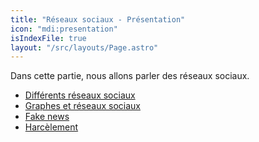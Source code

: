 ```yaml
---
title: "Réseaux sociaux - Présentation"
icon: "mdi:presentation"
isIndexFile: true
layout: "/src/layouts/Page.astro"
---
```


Dans cette partie, nous allons parler des réseaux sociaux.
- [Différents réseaux sociaux](differents-reseaux-sociaux.mdx)
- [Graphes et réseaux sociaux](graphes-reseaux-sociaux.mdx)
- [Fake news](fake-news.mdx)
- [Harcèlement](harcelement.mdx)
